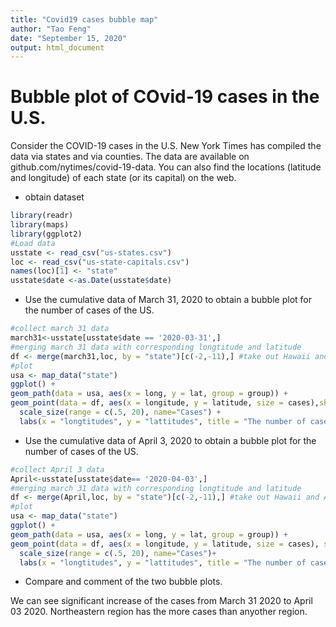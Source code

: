 ---
title: "Covid19 cases bubble map"
author: "Tao Feng"
date: "September 15, 2020"
output: html_document
---


# Bubble plot of COvid-19 cases in the U.S.

Consider the COVID-19 cases in the U.S. New York Times has compiled the data via states and via counties. The data are available on github.com/nytimes/covid-19-data. You can also find the locations (latitude and longitude) of each state (or its capital) on the web. 

- obtain dataset 
```{r echo=TRUE, message=FALSE, warning=FALSE, paged.print=FALSE}
library(readr)
library(maps)
library(ggplot2)
#Load data
usstate <- read_csv("us-states.csv")
loc <- read_csv("us-state-capitals.csv")
names(loc)[1] <- "state"
usstate$date <-as.Date(usstate$date)
```

- Use the cumulative data of March 31, 2020 to obtain a bubble plot for the number of cases of the US.

```{R}
#collect march 31 data
march31<-usstate[usstate$date == '2020-03-31',]
#merging march 31 data with corresponding longtitude and latitude
df <- merge(march31,loc, by = "state")[c(-2,-11),] #take out Hawaii and Alaska
#plot
usa <- map_data("state")
ggplot() +
geom_path(data = usa, aes(x = long, y = lat, group = group)) +
geom_point(data = df, aes(x = longitude, y = latitude, size = cases),shape = 1, color = "red") +
  scale_size(range = c(.5, 20), name="Cases") +
  labs(x = "longtitudes", y = "lattitudes", title = "The number of cases of each states on March 31 ")
```

- Use the cumulative data of April 3, 2020 to obtain a bubble plot for the number of cases of the US. 

```{R message=FALSE, warning=FALSE}
#collect April 3 data
April<-usstate[usstate$date== '2020-04-03',]
#merging march 31 data with corresponding longtitude and latitude
df <- merge(April,loc, by = "state")[c(-2,-11),] #take out Hawaii and Alaska
#plot
usa <- map_data("state")
ggplot() +
geom_path(data = usa, aes(x = long, y = lat, group = group)) +
geom_point(data = df, aes(x = longitude, y = latitude, size = cases), shape = 1, color = "red") +
  scale_size(range = c(.5, 20), name="Cases")+
  labs(x = "longtitudes", y = "lattitudes", title = "The number of cases of each states on April 03 ")
```

- Compare and comment of the two bubble plots.

We can see significant increase of the cases from March 31 2020 to April 03 2020.
Northeastern region has the more cases than anyother region. 
